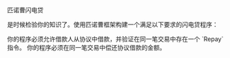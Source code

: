 
<ChallengeTitle>匹诺曹闪电贷</ChallengeTitle>

是时候检验你的知识了。使用匹诺曹框架构建一个满足以下要求的闪电贷程序：

<RequirementList>
  <Requirement title="挑战 1：创建一个 `Borrow` 指令">
    你的程序必须允许借款人从协议中借款，并验证在同一笔交易中存在一个 `Repay` 指令。
  </Requirement>

  <Requirement title="挑战 2：创建一个 `Repay` 指令">
    你的程序必须在同一笔交易中偿还协议借款的金额。
  </Requirement>
</RequirementList>
